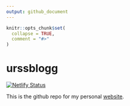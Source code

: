 ```yaml
---
output: github_document
---
```


<!-- README.md is generated from README.Rmd. Please edit that file -->

```r
knitr::opts_chunk$set(
  collapse = TRUE,
  comment = "#>"
)
```
# urssblogg

[![Netlify Status](https://api.netlify.com/api/v1/badges/22eb021f-69fe-4422-9820-5fe2a57d5a58/deploy-status)](https://app.netlify.com/sites/urssblogg/deploys)
<!-- badges: start -->
<!-- badges: end -->

This is the github repo for my personal [website](https://urssblogg.netlify.com/).
